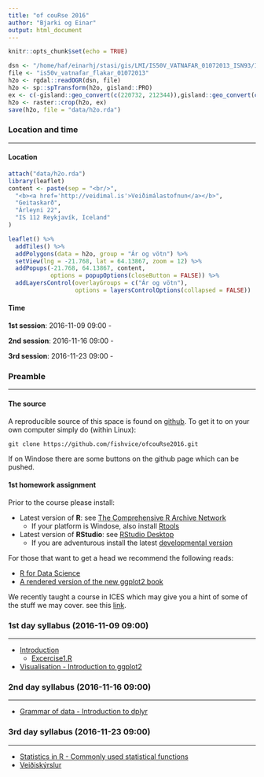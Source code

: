 ```yaml
---
title: "of couRse 2016"
author: "Bjarki og Einar"
output: html_document
---
```


```r
knitr::opts_chunk$set(echo = TRUE)
```

```r
dsn <- "/home/haf/einarhj/stasi/gis/LMI/IS50V_VATNAFAR_01072013_ISN93/IS50V_VATNAFAR_SHP"
file <- "is50v_vatnafar_flakar_01072013" 
h2o <- rgdal::readOGR(dsn, file)
h2o <- sp::spTransform(h2o, gisland::PRO)
ex <- c(-gisland::geo_convert(c(220732, 212344)),gisland::geo_convert(c(640372, 641346)))
h2o <- raster::crop(h2o, ex)
save(h2o, file = "data/h2o.rda")
```

### Location and time
___

#### Location

```r
attach("data/h2o.rda")
library(leaflet)
content <- paste(sep = "<br/>",
  "<b><a href='http://veidimal.is'>Veiðimálastofnun</a></b>",
  "Geitaskarð",
  "Árleyni 22",
  "IS 112 Reykjavík, Iceland"
)

leaflet() %>% 
  addTiles() %>% 
  addPolygons(data = h2o, group = "Ár og vötn") %>% 
  setView(lng = -21.768, lat = 64.13867, zoom = 12) %>%
  addPopups(-21.768, 64.13867, content,
            options = popupOptions(closeButton = FALSE)) %>% 
  addLayersControl(overlayGroups = c("Ár og vötn"),
                   options = layersControlOptions(collapsed = FALSE))
```

#### Time

__1st session__: 2016-11-09 09:00 - 

__2nd session__: 2016-11-16 09:00 - 

__3rd session__: 2016-11-23 09:00 -



### Preamble
___

#### The source

A reproducible source of this space is found on [github](https://github.com/fishvice/ofcouRse2016). To get it to on your own computer simply do (within Linux):

```
git clone https://github.com/fishvice/ofcouRse2016.git
```

If on Windose there are some buttons on the github page which can be pushed.

#### 1st homework assignment

Prior to the course please install:

* Latest version of __R__: see [The Comprehensive R Archive Network](https://cran.r-project.org/)
    * If your platform is Windose, also install [Rtools](https://cran.r-project.org/bin/windows/Rtools)

* Latest version of __RStudio__: see [RStudio Desktop](https://www.rstudio.com/products/rstudio/download/)
    * If you are adventurous install the latest [developmental version](https://www.rstudio.com/products/rstudio/download/preview)

For those that want to get a head we recommend the following reads:

  * [R for Data Science](http://r4ds.had.co.nz)
  * [A rendered version of the new ggplot2 book](http://www.hafro.is/~einarhj/education/ggplot2)
  
We recently taught a course in ICES which may give you a hint of some of the stuff we may cover. see this [link](http://www.hafro.is/~einarhj/education/tcrenv2016).
  
### 1st day syllabus (2016-11-09 09:00)
___

* [Introduction](http://www.hafro.is/~einarhj/education/ofcouRse2016/01_introduction.html#%281%29)
    * [Excercise1.R](http://www.hafro.is/~einarhj/education/ofcouRse2016/R/Exercise1.R)
* [Visualisation - Introduction to ggplot2](http://www.hafro.is/~einarhj/education/ofcouRse2016/ggplot2.html)

### 2nd day syllabus (2016-11-16 09:00)
___

* [Grammar of data - Introduction to dplyr](http://www.hafro.is/~einarhj/education/ofcouRse2016/dplyr.html)


### 3rd day syllabus (2016-11-23 09:00)
___

* [Statistics in R - Commonly used statistical functions](http://www.hafro.is/~einarhj/education/ofcouRse2016/statistics.html)
* [Veiðiskýrslur](http://www.hafro.is/~einarhj/education/ofcouRse2016/veidiskyrslur.html)

